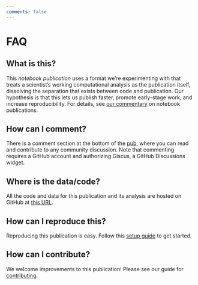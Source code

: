 ```yaml
---
comments: false
---
```


# FAQ

## What is this?

This *notebook publication* uses a format we're experimenting with that treats a scientist's working computational analysis as the publication itself, dissolving the separation that exists between code and publication. Our hypothesis is that this lets us publish faster, promote early-stage work, and increase reproducibility. For details, see [our commentary](https://doi.org/10.57844/arcadia-ca21-23bb) on notebook publications.

## How can I comment?

There is a comment section at the bottom of the [pub](index.ipynb), where you can read and contribute to any community discussion. Note that commenting requires a GitHub account and authorizing Giscus, a GitHub Discussions widget.

## Where is the data/code?

All the code and data for this publication and its analysis are hosted on GitHub at [this URL](https://github.com/{{< var pub.org >}}/{{< var pub.repo >}}).

## How can I reproduce this?

Reproducing this publication is easy. Follow this [setup guide](SETUP.qmd) to get started.

## How can I contribute?

We welcome improvements to this publication! Please see our guide for [contributing](CONTRIBUTING.qmd).
